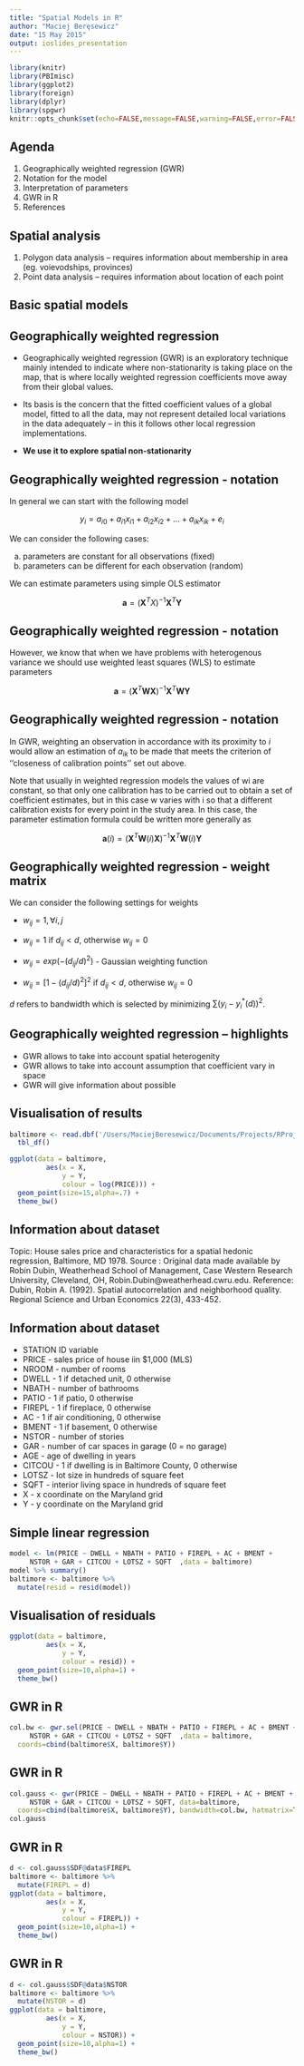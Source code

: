 ```yaml
---
title: "Spatial Models in R"
author: "Maciej Beręsewicz"
date: "15 May 2015"
output: ioslides_presentation
---
```


```r
library(knitr)
library(PBImisc)
library(ggplot2)
library(foreign)
library(dplyr)
library(spgwr)
knitr::opts_chunk$set(echo=FALSE,message=FALSE,warning=FALSE,error=FALSE)
```


## Agenda

1. Geographically weighted regression (GWR)
2. Notation for the model
3. Interpretation of parameters
4. GWR in R
5. References


## Spatial analysis

1. Polygon data analysis -- requires information about membership in area (eg. voievodships, provinces)
2. Point data analysis -- requires information about location of each point

## Basic spatial models 



## Geographically weighted regression

* Geographically weighted regression (GWR) is an exploratory technique mainly intended to indicate where non-stationarity is taking place on the map, that is where locally weighted regression coefficients move away from their global values.

* Its basis is the concern that the fitted coefficient values of a global model, fitted to all the data, may not represent detailed local variations in the data adequately – in this it follows other local regression implementations.

* **We use it to explore spatial non-stationarity**

## Geographically weighted regression - notation

In general we can start with the following model

$$
y_i = a_{i0} + a_{i1}x_{i1} + a_{i2}x_{i2} + \ldots + a_{ik}x_{ik} + e_i
$$

We can consider the following cases:

a) parameters are constant for all observations (fixed)
b) parameters can be different for each observation (random)

We can estimate parameters using simple OLS estimator

$$
\mathbf{a} = (\mathbf{X}^TX)^{-1}\mathbf{X}^T\mathbf{Y}
$$

## Geographically weighted regression - notation

However, we know that when we have problems with heterogenous variance we should use weighted least squares (WLS) to estimate parameters

$$
\mathbf{a} = (\mathbf{X}^T\mathbf{WX})^{-1}\mathbf{X}^T\mathbf{WY}
$$

## Geographically weighted regression - notation

In GWR, weighting an observation in accordance with its proximity to $i$ would allow an estimation of $a_{ik}$ to be made that meets the criterion of ''closeness of calibration points'' set out above.

Note that usually in weighted regression models the values of wi are constant, so that only one calibration has to be carried out to obtain a set of coefficient estimates, but in this case w varies with i so that a different calibration exists for every point in the study area. In this case, the parameter estimation formula could be written more generally as

$$
\mathbf{a}(i) = (\mathbf{X}^T\mathbf{W}(i)\mathbf{X})^{-1}\mathbf{X}^T\mathbf{W}(i)\mathbf{Y}
$$

## Geographically weighted regression - weight matrix

We can consider the following settings for weights

* $w_{ij}=1, \forall i, j$

* $w_{ij} = 1$ if $d_{ij} < d$, otherwise $w_{ij}=0$

* $w_{ij} = exp(-(d_{ij}/d)^2)$ - Gaussian weighting function

* $w_{ij} = [1- (d_{ij}/d)^2]^2$ if $d_{ij} < d$, otherwise $w_{ij}=0$

$d$ refers to bandwidth which is selected by minimizing $\sum (y_i - y_i^*(d))^2$.

## Geographically weighted regression -- highlights

* GWR allows to take into account spatial heterogenity
* GWR allows to take into account assumption that coefficient vary in space
* GWR will give information about possible


## Visualisation of results


```r

baltimore <- read.dbf('/Users/MaciejBeresewicz/Documents/Projects/RProjects/Dydaktyka/REMA/2014-2015/datasets/baltim.dbf') %>%
  tbl_df()

ggplot(data = baltimore,
         aes(x = X,
             y = Y,
             colour = log(PRICE))) +
  geom_point(size=15,alpha=.7) + 
  theme_bw()
```



## Information about dataset

Topic: House sales price and characteristics for a spatial hedonic regression, Baltimore, MD 1978.
Source : Original data made available by Robin Dubin, Weatherhead School of Management, Case Western Research University, Cleveland, OH, Robin.Dubin@weatherhead.cwru.edu.
Reference: Dubin, Robin A. (1992). Spatial autocorrelation and neighborhood quality. Regional Science and Urban Economics 22(3), 433-452.

## Information about dataset

* STATION	ID variable
* PRICE - sales price of house iin $1,000 (MLS)
* NROOM - number of rooms
* DWELL - 1 if detached unit, 0 otherwise
* NBATH - number of bathrooms
* PATIO - 1 if patio, 0 otherwise
* FIREPL - 1 if fireplace, 0 otherwise
* AC - 1 if air conditioning, 0 otherwise
* BMENT - 1 if basement, 0 otherwise
* NSTOR - number of stories
* GAR - number of car spaces in garage (0 = no garage)
* AGE - age of dwelling in years
* CITCOU - 1 if dwelling is in Baltimore County, 0 otherwise
* LOTSZ - lot size in hundreds of square feet
* SQFT - interior living space in hundreds of square feet
* X - x coordinate on the Maryland grid
* Y - y coordinate on the Maryland grid

## Simple linear regression

```r
model <- lm(PRICE ~ DWELL + NBATH + PATIO + FIREPL + AC + BMENT + 
     NSTOR + GAR + CITCOU + LOTSZ + SQFT  ,data = baltimore) 
model %>% summary()
baltimore <- baltimore %>%
  mutate(resid = resid(model))
```

## Visualisation of residuals

```r
ggplot(data = baltimore,
         aes(x = X,
             y = Y,
             colour = resid)) +
  geom_point(size=10,alpha=1) + 
  theme_bw()
```

## GWR in R

```r
col.bw <- gwr.sel(PRICE ~ DWELL + NBATH + PATIO + FIREPL + AC + BMENT + 
     NSTOR + GAR + CITCOU + LOTSZ + SQFT  ,data = baltimore,
  coords=cbind(baltimore$X, baltimore$Y))
```

## GWR in R

```r
col.gauss <- gwr(PRICE ~ DWELL + NBATH + PATIO + FIREPL + AC + BMENT + 
     NSTOR + GAR + CITCOU + LOTSZ + SQFT, data=baltimore,
  coords=cbind(baltimore$X, baltimore$Y), bandwidth=col.bw, hatmatrix=TRUE)
col.gauss
```

## GWR in R

```r
d <- col.gauss$SDF@data$FIREPL
baltimore <- baltimore %>%
  mutate(FIREPL = d)
ggplot(data = baltimore,
         aes(x = X,
             y = Y,
             colour = FIREPL)) +
  geom_point(size=10,alpha=1) + 
  theme_bw()
```

## GWR in R

```r
d <- col.gauss$SDF@data$NSTOR
baltimore <- baltimore %>%
  mutate(NSTOR = d)
ggplot(data = baltimore,
         aes(x = X,
             y = Y,
             colour = NSTOR)) +
  geom_point(size=10,alpha=1) + 
  theme_bw()
```
